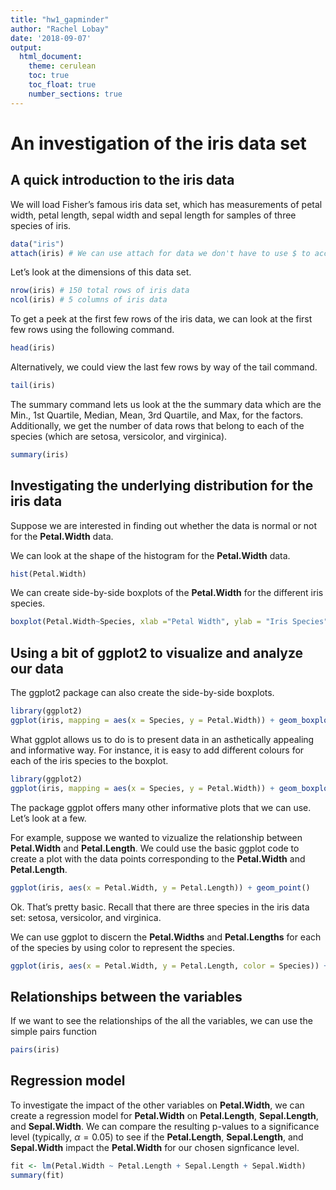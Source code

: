 ```yaml
---
title: "hw1_gapminder"
author: "Rachel Lobay"
date: '2018-09-07'
output:
  html_document:
    theme: cerulean
    toc: true
    toc_float: true
    number_sections: true
---
```

# An investigation of the iris data set

## A quick introduction to the iris data

We will load Fisher's famous iris data set, which has measurements of petal width, petal length, sepal width and sepal length for samples of three species of iris. 

```r
data("iris")
attach(iris) # We can use attach for data we don't have to use $ to access parts of the data. For instance, instead of having to type iris$Petal.Width, we simply type Petal.Width.
```

Let's look at the dimensions of this data set.
```r
nrow(iris) # 150 total rows of iris data
ncol(iris) # 5 columns of iris data 
```

To get a peek at the first few rows of the iris data, we can look at the first few rows using the following command.

```r
head(iris)
```

Alternatively, we could view the last few rows by way of the tail command.
```r
tail(iris)
```

The summary command lets us look at the the summary data which are the  Min., 1st Quartile, Median, Mean, 3rd Quartile, and Max, for the factors. Additionally, we get the number of data rows that belong to each of the species (which are setosa, versicolor, and virginica).
```r
summary(iris)
```

## Investigating the underlying distribution for the iris data

Suppose we are interested in finding out whether the data is normal or not for the **Petal.Width** data. 

We can look at the shape of the histogram for the **Petal.Width** data.

```r
hist(Petal.Width)
```

We can create side-by-side boxplots of the **Petal.Width** for the different iris species.

```r
boxplot(Petal.Width~Species, xlab ="Petal Width", ylab = "Iris Species")
```


## Using a bit of ggplot2 to visualize and analyze our data
The ggplot2 package can also create the side-by-side boxplots.


```r
library(ggplot2)
ggplot(iris, mapping = aes(x = Species, y = Petal.Width)) + geom_boxplot() + labs(x = "Iris Species", y = "Petal Width")
```

What ggplot allows us to do is to present data in an asthetically appealing and informative way. For instance, it is easy to add different colours for each of the iris species to the boxplot.

```r
library(ggplot2)
ggplot(iris, mapping = aes(x = Species, y = Petal.Width)) + geom_boxplot(aes(fill=Species)) + labs(x = "Iris Species", y = "Petal Width")
```

The package ggplot offers many other informative plots that we can use. Let's look at a few. 

For example, suppose we wanted to vizualize the relationship between **Petal.Width** and **Petal.Length**. We could use the basic ggplot code to create a plot with the data points corresponding to the **Petal.Width** and **Petal.Length**.

```r
ggplot(iris, aes(x = Petal.Width, y = Petal.Length)) + geom_point()
```

Ok. That's pretty basic. Recall that there are three species in the iris data set: setosa, versicolor, and virginica.

We can use ggplot to discern the **Petal.Widths** and **Petal.Lengths** for each of the species by using color to represent the species. 

```r
ggplot(iris, aes(x = Petal.Width, y = Petal.Length, color = Species)) + geom_point()
```

## Relationships between the variables

If we want to see the relationships of the all the variables, we can use the simple pairs function

```r
pairs(iris)
```

## Regression model 

To investigate the impact of the other variables on **Petal.Width**, we can create a regression model for **Petal.Width** on **Petal.Length**, **Sepal.Length**, and **Sepal.Width**. We can compare the resulting p-values to a significance level (typically, $\alpha = 0.05$) to see if the **Petal.Length**, **Sepal.Length**, and **Sepal.Width** impact the **Petal.Width** for our chosen signficance level. 

```r
fit <- lm(Petal.Width ~ Petal.Length + Sepal.Length + Sepal.Width)
summary(fit)
```
